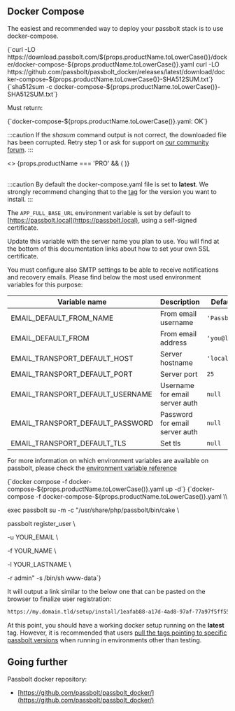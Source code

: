 
## Docker Compose

The easiest and recommended way to deploy your passbolt stack is to use docker-compose.

<Incrementor
  title="Download our docker-compose.yml example file"
  resetCounter={true}
/>

<CodeBlock>
  {`curl -LO https://download.passbolt.com/${props.productName.toLowerCase()}/docker/docker-compose-${props.productName.toLowerCase()}.yaml
curl -LO https://github.com/passbolt/passbolt_docker/releases/latest/download/docker-compose-${props.productName.toLowerCase()}-SHA512SUM.txt`}
</CodeBlock>

<Incrementor title="Ensure the file has not been corrupted by verifying its shasum" />

<CodeBlock>
  {`sha512sum -c docker-compose-${props.productName.toLowerCase()}-SHA512SUM.txt`}
</CodeBlock>

Must return:

<CodeBlock>
  {`docker-compose-${props.productName.toLowerCase()}.yaml: OK`}
</CodeBlock>

:::caution
If the <i>shasum</i> command output is not correct, the downloaded file has been corrupted. Retry step 1 or ask for support on <a href='https://community.passbolt.com'>our community forum</a>.
:::

<div>
  <>
    {props.productName === 'PRO' && (
      <Incrementor title="Create a subscription_key.txt file containing your subscription key." />
    )}
  </>
</div>

<br />

<Incrementor
  productName={props.productName}
  title="Configure environment variables in the docker-compose yaml file to customize your instance."
/>

:::caution
By default the docker-compose.yaml file is set to **latest**. We strongly recommend changing that to the [tag](https://hub.docker.com/r/passbolt/passbolt/tags) for the version you want to install.
:::

The `APP_FULL_BASE_URL` environment variable is set by default to [https://passbolt.local](https://passbolt.local), using a self-signed certificate.

Update this variable with the server name you plan to use. You will find at the bottom of this documentation links about how to set your own SSL certificate.

You must configure also SMTP settings to be able to receive notifications and recovery emails. Please find below
the most used environment variables for this purpose:

| Variable name                    | Description                    | Default value     |
| -------------------------------- | ------------------------------ | ----------------- |
| EMAIL_DEFAULT_FROM_NAME          | From email username            | `'Passbolt'`      |
| EMAIL_DEFAULT_FROM               | From email address             | `'you@localhost'` |
| EMAIL_TRANSPORT_DEFAULT_HOST     | Server hostname                | `'localhost'`     |
| EMAIL_TRANSPORT_DEFAULT_PORT     | Server port                    | `25`              |
| EMAIL_TRANSPORT_DEFAULT_USERNAME | Username for email server auth | `null`            |
| EMAIL_TRANSPORT_DEFAULT_PASSWORD | Password for email server auth | `null`            |
| EMAIL_TRANSPORT_DEFAULT_TLS      | Set tls                        | `null`            |

For more information on which environment variables are available on passbolt, please check the
[environment variable reference](/hosting/configure/environment-reference/)

<Incrementor title="Start your containers" />

<CodeBlock>
  {`docker compose -f docker-compose-${props.productName.toLowerCase()}.yaml up -d`}
</CodeBlock>

<Incrementor title="Create first admin user" />

<CodeBlock>
  {`docker-compose -f docker-compose-${props.productName.toLowerCase()}.yaml \\

exec passbolt su -m -c "/usr/share/php/passbolt/bin/cake \\

passbolt register_user \\

-u YOUR_EMAIL \\

-f YOUR_NAME \\

-l YOUR_LASTNAME \\

-r admin" -s /bin/sh www-data`}
</CodeBlock>


It will output a link similar to the below one that can be pasted on the browser to finalize user registration:

```bash
https://my.domain.tld/setup/install/1eafab88-a17d-4ad8-97af-77a97f5ff552/f097be64-3703-41e2-8ea2-d59cbe1c15bc
```

At this point, you should have a working docker setup running on the **latest** tag. However, it is recommended that users [pull the tags pointing to specific passbolt versions](https://hub.docker.com/r/passbolt/passbolt/tags) when running in environments other than testing.

## Going further

Passbolt docker repository:

- [https://github.com/passbolt/passbolt_docker/](https://github.com/passbolt/passbolt_docker/)
